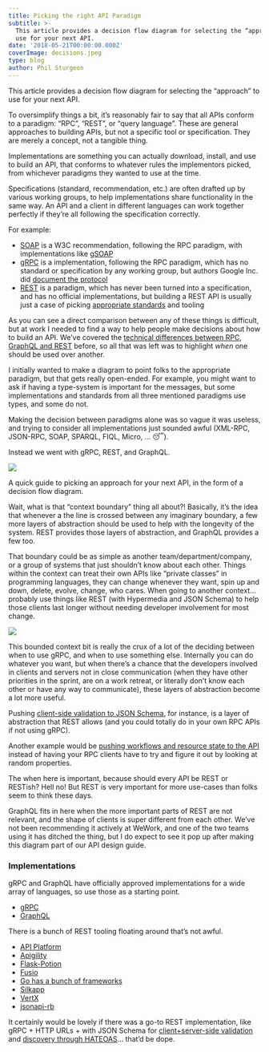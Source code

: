 ```yaml
---
title: Picking the right API Paradigm
subtitle: >-
  This article provides a decision flow diagram for selecting the “approach” to
  use for your next API.
date: '2018-05-21T00:00:00.000Z'
coverImage: decisions.jpeg
type: blog
author: Phil Sturgeon
---
```


This article provides a decision flow diagram for selecting the “approach” to use for your next API.

To oversimplify things a bit, it’s reasonably fair to say that all APIs conform to a paradigm: “RPC”, “REST”, or “query language”. These are general approaches to building APIs, but not a specific tool or specification. They are merely a concept, not a tangible thing.

Implementations are something you can actually download, install, and use to build an API, that conforms to whatever rules the implementors picked, from whichever paradigms they wanted to use at the time.

Specifications (standard, recommendation, etc.) are often drafted up by various working groups, to help implementations share functionality in the same way. An API and a client in different languages can work together perfectly if they’re all following the specification correctly.

For example:

*   [SOAP](https://www.w3.org/TR/soap/) is a W3C recommendation, following the RPC paradigm, with implementations like [gSOAP](https://www.genivia.com/dev.html)
*   [gRPC](https://grpc.io/) is a implementation, following the RPC paradigm, which has no standard or specification by any working group, but authors Google Inc. did [document the protocol](https://github.com/grpc/grpc/blob/master/doc/PROTOCOL-HTTP2.md)
*   [REST](https://www.ics.uci.edu/~fielding/pubs/dissertation/top.htm) is a paradigm, which has never been turned into a specification, and has no official implementations, but building a REST API is usually just a case of picking [appropriate standards](http://standards.rest/) and tooling

As you can see a direct comparison between any of these things is difficult, but at work I needed to find a way to help people make decisions about how to build an API. We’ve covered the [technical differences between RPC, GraphQL and REST](https://blog.apisyouwonthate.com/understanding-rpc-rest-and-graphql-2f959aadebe7) before, so all that was left was to highlight _when_ one should be used over another.

I initially wanted to make a diagram to point folks to the appropriate paradigm, but that gets really open-ended. For example, you might want to ask if having a type-system is important for the messages, but some implementations and standards from all three mentioned paradigms use types, and some do not.

Making the decision between paradigms alone was so vague it was useless, and trying to consider all implementations just sounded awful (XML-RPC, JSON-RPC, SOAP, SPARQL, FIQL, Micro, … 😴).

Instead we went with gRPC, REST, and GraphQL.

![](/images/posts/picking-paradigms/dfd.png)

A quick guide to picking an approach for your next API, in the form of a decision flow diagram.

Wait, what is that “context boundary” thing all about?! Basically, it’s the idea that whenever a the line is crossed between any imaginary boundary, a few more layers of abstraction should be used to help with the longevity of the system. REST provides those layers of abstraction, and GraphQL provides a few too.

That boundary could be as simple as another team/department/company, or a group of systems that just shouldn’t know about each other. Things within the context can treat their own APIs like “private classes” in programming languages, they can change whenever they want, spin up and down, delete, evolve, change, who cares. When going to another context… probably use things like REST (with Hypermedia and JSON Schema) to help those clients last longer without needing developer involvement for most change.

![](/images/posts/picking-paradigms/context-boundary.png)

This bounded context bit is really the crux of a lot of the deciding between when to use gRPC, and when to use something else. Internally you can do whatever you want, but when there’s a chance that the developers involved in clients and servers not in close communication (when they have other priorities in the sprint, are on a work retreat, or literally don’t know each other or have any way to communicate), these layers of abstraction become a lot more useful.

Pushing [client-side validation to JSON Schema](https://blog.apisyouwonthate.com/the-many-amazing-uses-of-json-schema-client-side-validation-c78a11fbde45), for instance, is a layer of abstraction that REST allows (and you could totally do in your own RPC APIs if not using gRPC).

Another example would be [pushing workflows and resource state to the API](https://blog.apisyouwonthate.com/representing-state-in-rest-and-graphql-9194b291d127) instead of having your RPC clients have to try and figure it out by looking at random properties.

The when here is important, because should every API be REST or RESTish? Hell no! But REST is very important for more use-cases than folks seem to think these days.

GraphQL fits in here when the more important parts of REST are not relevant, and the shape of clients is super different from each other. We’ve not been recommending it actively at WeWork, and one of the two teams using it has ditched the thing, but I do expect to see it pop up after making this diagram part of our API design guide.

### Implementations

gRPC and GraphQL have officially approved implementations for a wide array of languages, so use those as a starting point.

* [gRPC](https://grpc.io/)
* [GraphQL](http://graphql.org/)

There is a bunch of REST tooling floating around that’s not awful.

* [API Platform](https://api-platform.com/)
* [Apigility](https://www.apigility.org/)
* [Flask-Potion](https://github.com/biosustain/potion)
* [Fusio](http://fusio-project.org/)
* [Go has a bunch of frameworks](https://nordicapis.com/7-frameworks-to-build-a-rest-api-in-go/)
* [Silkapp](https://github.com/silkapp/rest)
* [VertX](https://vertx.io/docs/#web)
* [jsonapi-rb](https://github.com/jsonapi-rb/jsonapi-rb)

It certainly would be lovely if there was a go-to REST implementation, like gRPC + HTTP URLs + with JSON Schema for [client+server-side validation](https://blog.apisyouwonthate.com/the-many-amazing-uses-of-json-schema-client-side-validation-c78a11fbde45) and [discovery through HATEOAS](https://blog.apisyouwonthate.com/getting-started-with-json-hyper-schema-part-2-ca9d7ffdf6f6)… that’d be dope.
